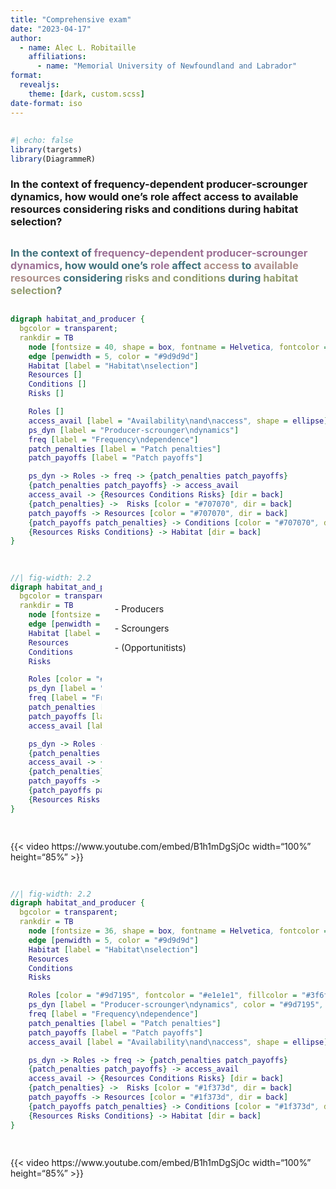 ```yaml
---
title: "Comprehensive exam"
date: "2023-04-17"
author:
  - name: Alec L. Robitaille
    affiliations:
      - name: "Memorial University of Newfoundland and Labrador"
format:
  revealjs: 
    theme: [dark, custom.scss]
date-format: iso
---
```




## <!-- Question --> {.center} 


```r
#| echo: false
library(targets)
library(DiagrammeR)
```

### In the context of frequency-dependent producer-scrounger dynamics, how would one's role affect access to available resources considering risks and conditions during habitat selection?

## <!-- Question, color --> {.center} 

### <span style="color: #42727c">In the context of </span><span style="color: #9d7195">frequency-dependent producer-scrounger dynamics</span><span style="color: #42727c">, how would one's </span><span style="color: #9d7195">role</span><span style="color: #42727c"> affect </span><span style="color: #AD8F89">access</span><span style="color: #42727c"> to </span><span style="color: #AD8F89">available resources</span><span style="color: #42727c"> considering </span><span style="color: #959D71">risks and conditions</span><span style="color: #42727c"> during </span><span style="color: #959D71">habitat selection</span><span style="color: #42727c">?</span>

## <!-- Flowchart --> {.center} 

```dot
digraph habitat_and_producer {
  bgcolor = transparent;
  rankdir = TB
	node [fontsize = 40, shape = box, fontname = Helvetica, fontcolor = "#e1e1e1", style = filled, color = "#3f6f7a", fillcolor = "#3f6f7a", penwidth = 4]
	edge [penwidth = 5, color = "#9d9d9d"] 
	Habitat [label = "Habitat\nselection"]
	Resources []
	Conditions []
	Risks []

    Roles []
	access_avail [label = "Availability\nand\naccess", shape = ellipse]
	ps_dyn [label = "Producer-scrounger\ndynamics"]
	freq [label = "Frequency\ndependence"]
	patch_penalties [label = "Patch penalties"]
	patch_payoffs [label = "Patch payoffs"]

	ps_dyn -> Roles -> freq -> {patch_penalties patch_payoffs}
	{patch_penalties patch_payoffs} -> access_avail
	access_avail -> {Resources Conditions Risks} [dir = back]
	{patch_penalties} ->  Risks [color = "#707070", dir = back]
	patch_payoffs -> Resources [color = "#707070", dir = back]
	{patch_payoffs patch_penalties} -> Conditions [color = "#707070", dir = back]
	{Resources Risks Conditions} -> Habitat [dir = back]
}
```

## <!-- Producer-scrounger roles --> {.center} 

:::: {.columns}

::: {.column width="22%"}
```dot
//| fig-width: 2.2
digraph habitat_and_producer {
  bgcolor = transparent;
  rankdir = TB
	node [fontsize = 36, shape = box, fontname = Helvetica, fontcolor = "#9d9d9d", style = filled, color = "#325861", fillcolor = "#325861", penwidth = 6]
	edge [penwidth = 5, color = "#9d9d9d"] 
	Habitat [label = "Habitat\nselection"]
	Resources
	Conditions
	Risks

    Roles [color = "#9d7195", fontcolor = "#e1e1e1", fillcolor = "#9d7195"]
	ps_dyn [label = "Producer-scrounger\ndynamics", color = "#9d7195", fillcolor = "#9d7195", fontcolor = "#e1e1e1"]
	freq [label = "Frequency\ndependence"]
	patch_penalties [label = "Patch penalties"]
	patch_payoffs [label = "Patch payoffs"]
	access_avail [label = "Availability\nand\naccess", shape = ellipse]

	ps_dyn -> Roles -> freq -> {patch_penalties patch_payoffs}
	{patch_penalties patch_payoffs} -> access_avail
	access_avail -> {Resources Conditions Risks} [dir = back]
	{patch_penalties} ->  Risks [color = "#707070", dir = back]
	patch_payoffs -> Resources [color = "#707070", dir = back]
	{patch_payoffs patch_penalties} -> Conditions [color = "#707070", dir = back]
	{Resources Risks Conditions} -> Habitat [dir = back]
}
```
:::


::: {.column width="60%"}
<br>
<br>

\- Producers

\- Scroungers

\- (Opportunitists)
:::

::::

## <!-- Producer-scrounger video --> 


{{< video https://www.youtube.com/embed/B1h1mDgSjOc width="100%" height="85%"  >}}


## <!-- Frequency, payoffs, penalties --> {.center} 

:::: {.columns}

::: {.column width="22%"}
```dot
//| fig-width: 2.2
digraph habitat_and_producer {
  bgcolor = transparent;
  rankdir = TB
	node [fontsize = 36, shape = box, fontname = Helvetica, fontcolor = "#9d9d9d", style = filled, color = "#325861", fillcolor = "#325861", penwidth = 6]
	edge [penwidth = 5, color = "#9d9d9d"] 
	Habitat [label = "Habitat\nselection"]
	Resources
	Conditions
	Risks

    Roles [color = "#9d7195", fontcolor = "#e1e1e1", fillcolor = "#3f6f7a"]
	ps_dyn [label = "Producer-scrounger\ndynamics", color = "#9d7195", fillcolor = "#3f6f7a", fontcolor = "#e1e1e1"]
	freq [label = "Frequency\ndependence"]
	patch_penalties [label = "Patch penalties"]
	patch_payoffs [label = "Patch payoffs"]
	access_avail [label = "Availability\nand\naccess", shape = ellipse]

	ps_dyn -> Roles -> freq -> {patch_penalties patch_payoffs}
	{patch_penalties patch_payoffs} -> access_avail
	access_avail -> {Resources Conditions Risks} [dir = back]
	{patch_penalties} ->  Risks [color = "#1f373d", dir = back]
	patch_payoffs -> Resources [color = "#1f373d", dir = back]
	{patch_payoffs patch_penalties} -> Conditions [color = "#1f373d", dir = back]
	{Resources Risks Conditions} -> Habitat [dir = back]
}
```
:::

::::

## <!-- Producer-scrounger video --> 


{{< video https://www.youtube.com/embed/B1h1mDgSjOc width="100%" height="85%"  >}}


##



<!-- plain
digraph habitat_and_producer {
  bgcolor = transparent;
  rankdir = TB
	node [fontsize = 40, shape = box, fontname = Helvetica, fontcolor = "#e1e1e1", style = filled, color = "#3f6f7a"]
	edge [penwidth = 4, color = "#122124"] 
	Habitat [label = "Habitat\nselection"]
	Resources
	Conditions
	Risks

	access_avail [label = "Availability\nand\naccess", shape = ellipse]
	ps_dyn [label = "Producer-scrounger\ndynamics"]
	freq [label = "Frequency\ndependence"]
	patch_penalties [label = "Patch penalties"]
	patch_payoffs [label = "Patch payoffs"]

	ps_dyn -> Roles -> freq -> {patch_penalties patch_payoffs}
	{patch_penalties patch_payoffs} -> access_avail
	access_avail -> {Resources Conditions Risks} [dir = back]
	{patch_penalties} ->  Risks [color = "#1f373d", dir = back]
	patch_payoffs -> Resources [color = "#1f373d", dir = back]
	{patch_payoffs patch_penalties} -> Conditions [color = "#1f373d", dir = back]
	{Resources Risks Conditions} -> Habitat [dir = back]
}
-->